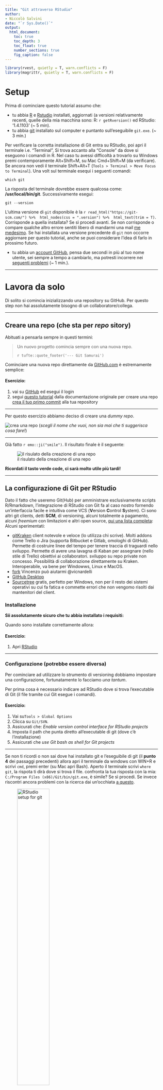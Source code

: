 ```yaml
---
title: "Git attraverso RStudio"
author:
- Niccolò Salvini
date: "`r Sys.Date()`"
output:
  html_document:
    toc: true
    toc_depth: 3
    toc_float: true
    number_sections: true
    fig_caption: false
---
```



```r

library(rvest, quietly = T, warn.conflicts = F)
library(magrittr, quietly = T, warn.conflicts = F)

```

# Setup

Prima di cominciare questo tutorial assumo che:

* tu abbia [R](https://lib.ugent.be/CRAN/) e [Rstudio](https://www.rstudio.com/products/rstudio/download/) installati, aggiornati (a versioni relativamente recenti, quelle della mia macchina sono: R: `r getRversion()` ed RStudio: '1.4.1103' (~ 5 min).
* tu abbia [git](https://git-scm.com/) installato sul computer e puntanto sull'eseguibile `git.exe`. (~ 3 min.)

Per verificare la corretta installazione di Git entra su RStudio, poi apri il terminale i.e. "Terminal", Si trova accanto alla "Console" da dove si eseguono i comandi in R. Nel caso tu avessi difficoltà a trovarlo su Windows premi contemporamente Alt+Shift+M, su Mac Cmd+Shift+M (da verificare). Se ancora non vedi il terminale Shift+Alt+T (`Tools > Terminal > Move Focus to Terminal`). 
Una volt sul terminale esequi i seguenti comandi:

```
which git
```

La risposta del terminale dovrebbe essere qualcosa come:  **/usr/local/bin/git**.
Successivamente esegui:

```
git --version
```

L'ultima versione di `git` disponibile è la `r read_html("https://git-scm.com/") %>%  html_nodes(css = ".version") %>%  html_text(trim = T)`. Corrisponde a quella installata? Se sì procedi avanti. Se non corrisponde o compare qualche altro errore sentiti libero di mandarmi una mail [me medesimo](mailto:niccolo.salvini27@gmail.com). Se hai installata una versione precedente di `git` non occorre aggiornare per questo tutorial, anche se puoi considerare l'idea di farlo in prossimo futuro.

* tu abbia un [account GitHub](https://github.com/join), pensa due secondi in più al tuo nome utente, sei sempre a tempo a cambiarlo, ma potresti incorrere nei [seguenti problemi](https://docs.github.com/en/github/setting-up-and-managing-your-github-user-account/changing-your-github-username) (~ 1 min.).

---

# Lavora da solo {data-background=##75aada}

Di solito si comincia inizializzando una repository su GitHub. Per questo step non hai assolutamente bisogno di un collaboratore/collega.

---

## Creare una repo (che sta per _repo_ sitory)

Abituati a pensarla sempre in questi termini: 

> Un nuovo progetto comincia sempre con una nuova repo.
>
> `r tufte::quote_footer('--- Git Samurai')`


Cominciare una nuova repo direttamente da [GitHub.com](https://github.com) è estremamente semplice:

<div class="bs-callout bs-callout-exercise">
<h4>Esercizio:</h4>
1. vai su [GitHub](https://github.com) ed esegui il login
2. segui [questo tutorial](https://help.github.com/articles/create-a-repo/) dalla documentazione originale per creare una repo [crea il tuo primo commit](https://help.github.com/articles/create-a-repo/#commit-your-first-change) alla tua repository
</div>

---

Per questo esercizio abbiamo deciso di creare una _dummy repo_.

![crea una repo](./static/images/create-a-repo.png)
(*scegli il nome che vuoi, non sia mai che ti suggerisca cosa fare!*)

---

Già fatto `r emo::ji("smile")`. Il risultato finale è il seguente:


![il risulato della creazione di una repo](./static/images/create-repo-result.png)


:::bulb
**Ricordati il tasto verde code, ci sarà molto utile più tardi!**
:::

---

## La configurazione di Git per RStudio

Dato il fatto che useremo Git(Hub) per amministrare esclusivamente scripts R/Rmarkdown, l'integrazione di RStudio con Git fa al caso nostro fornendo un'interfaccia facile e intuitiva come VCS (**V**ersion **C**ontrol **S**ystem).
Ci sono altri git clients, detti **SCM**, di versioning, alcuni totalmente a pagamento, alcuni _freemium_ con limitazioni e altri open source, [qui una lista completa](https://git-scm.com/downloads/guis):
Alcuni sperimentati:

* [gitKraken](https://www.gitkraken.com/) client notevole e veloce (lo utilizza chi scrive). Molti addons come Trello o Jira (supporta Bitbucket e Gitlab, omologhi di GitHub). Permette di costruire linee del tempo per tenere traccia di traguardi nello sviluppo. Permette di avere una lavagna di Kaban per assegnare (nello stile di Trello) obiettivi ai collaboratori. sviluppo su repo private non concesso. Possibilità di collaborazione direttamente su Kraken. Interoperabile, va bene per Windowws, Linux e MacOS.
* [fork](https://git-fork.com/) Vincenzo può aiutarmi @vicnardelli
* [GitHub Desktop](https://desktop.github.com/)
* [Sourcetree](https://www.sourcetreeapp.com/) gratis, perfetto per Windows, non per il resto dei sistemi operativi su cui fa fatica e commette errori che non vengomo risolti dai mantenitori del client.


### Installazione

:::warn
**Sii assolutamente sicuro che tu abbia installato i requisiti:**
:::


<!-- <div class="bs-callout bs-callout-exercise"> -->
<!-- <h4>Esercizio:</h4> -->
<!-- 1. [Download](https://git-scm.com/downloads) Git -->
<!-- 1. Installa [RStudio](https://inbo.github.io/tutorials/installation-RStudio-admin.html) -->
<!-- </div> -->

Quando sono installate correttamente allora:

<div class="bs-callout bs-callout-exercise">
<h4>Esercizio:</h4>
1. Apri [RStudio](https://inbo.github.io/tutorials/installation-RStudio-user.html)
</div>

---

### Configurazione (potrebbe essere diversa)

Per cominciare ad utilizzare lo strumento di versioning dobbiamo impostare una configurazione, fortunatamente lo facciamo _una tantum_.

Per prima cosa è necessario indicare ad RStudio dove si trova l'executable di Git (il file tramite cui Git esegue i comandi).

<div class="bs-callout bs-callout-exercise">
<h4>Esercizio:</h4>
1. Vai su`Tools > Global Options`
1. Clicca su `Git/SVN`.
1. Assicurati che: *Enable version control interface for RStudio projects*
1. Imposta il path che punta diretto all'executable di git (dove c'è l'installazione)
1. Assicurati che *use Git bash as shell for Git projects*
</div>

---

Se non ti ricordi o non sai dove hai installato git e l'eseguibile di git (il **punto 4** dei passaggi precedenti) allora apri il terminale da windows con WIN+R e scrivi `cmd`, premi enter (su Mac apri Bash). Aperto il terminale scrivi `where git`, la rispota ti dirà dove si trova il file. confronta la tua risposta con la mia: `C:/Program Files (x86)/Git/bin/git.exe`, è simile? Se sì procedi. Se invece riscontri ancora problemi con la ricerca dai un'occhiata [a questo](http://happygitwithr.com/rstudio-see-git.html#tell-rstudio-where-to-find-git).

![RStudio setup for git](./static/images/RStudio-setup-git.png){width=50%}

---
Adesso dobbiamo dire a GitHub chi siamo, con l'obiettivo di stabilire una connessione all'account online. Per farlo git ha bisogno delle credenziali di GitHub, i.e. username e GitHub email:

<div class="bs-callout bs-callout-exercise">
<h4>Esercizio:</h4>
1. vai su `Tools > Shell` e apri shell
1. nella shell, scrivi i seguenti comandi e premi invio.
```
git config --global user.name "mygithubusername"
```
1. Sempre nella shell scrivi il seguente comando completando con la mail di registrazione e premi invio:
```
git config --global user.email "my.name@gmail.com"
```
</div>

---

![RStudio setup git shell](./static/images/Rstudio-GitShell.png){width=75%}


Mi raccomando usa il tuo **username GitHub**! Per verificare che tutta la configurazione sia andata a buon fine esegui questo comando: `git config --global --list`

Se la configirazione ha avuto esito positivo allora congratulazioni, il tuo setup è finito! 👍

---


Se ti trovi male con la configurazione da terminale recentemente il pacchetto `usethis` ha introdotto una serie di funzioni per interagire con Git e GitHub. Qui copriamo solo lo "handshake" tra Git e RStudio, ma molto copre molte alte operazioni di verisoning come la **P**ull **R**equest etc. una sezione sarà interamente dedicata al set up completo tramite `usethis`:


```r

## Installa il pacchetto se necessario (solo una volta)
## install.packages("usethis")

library(usethis)
use_git_config(user.name = "Jane Doe", user.email = "jane@example.org")

```

Per verificare la corretta configurazione esegui lo stesso comando da terminale:

```
git config --global --list
```



## Clona una repo per lavorarci in locale

Prima abbiamo inizializzato una repo online e abbiamo configurato git per cooperare con RStudio. Adesso possiamo cominciare a lavorare sul codice localmente scaricando la repo sul laptop. RStudio provvede ad occuparsi di tutto questo in una maniera molto conveniente e facile. 

<div class="bs-callout bs-callout-exercise">
<h4>Esercizio:</h4>
1. vai sulla pagina GitHub della tua nuova repo copiando l'url **HTTPS** (*ricordi il bottone di prima?*)
1. in Rstudio prosegui per `File > New Project...`, seleziona `Version Control` e scegli `Git`
1. nella prima casella in alto, copia e incolla l'url **HTTPS** (in automatico il nome della cartella che contiene il progetto viene completata)
1. naviga fino alla cartella copiata dove desideri mettere tutti i tuoi progetti/codici R.
</div>

--- 

Per avere l'indirizzo **HTTPS** di clone della repo é sufficiente cliccare sopra <span style="color: green;">code</span> e premere sul piccolo bottone accanto all'indirizzo per copiare direttamente su clipboard (in alternativa seleziona e copia tutto l'url).

![Copy the https link of a repo](./static/images/copy-repo-link.png){width=75%}

---
Un esempio di setup del progetto utilizzando una repo Git può essere questo:

![Clone a repo in RStudio](./static/images/create-project-rstudio.png){width=75%}

---

<div class="bs-callout bs-callout-exercise">
<h4>Esercizio:</h4>
Cerca la cartella che corrisponde alla git repo nella destinazione al punto 4 dell'esercizio. Il contenuto della cartella corrisponde a quello che c'è nella repo online?
</div>

---

## `.gitignore`

Quando si inizia un nuovo progetto in RStudio, ma anche in Python e tanti altri linguaggi è utile (anche se non propio indispensabile) aggiungere il file `.gitignore` se non esiste già. E' infatti possibile in fase di inizializzazione della repo online, direttamente da GitHub, creare il `.gitignore` default o custom (se hai difficoltà a comporre il file `.gitignore` assicurati di trovare un progetto simile al tu su GitHub e copia il contenuto, in alternativa naviga in [questo strumento online gratuito](https://www.toptal.com/developers/gitignore) speficificando i software che utilizzi e in automatico questo comporrà il perfetto `.gitignore`).
Il file `.gitignore` definisce tutti quei files che **non** devono finire nella repo online per diversi motivi, eccone alcuni:

- ci sono delle credenziali segrete `.Renviron` o`.Rprofile`  ( TODO: link a come storare credenziali segrete in R)
- files di sessione `.RData`
- files di logs e history `.Rhistory` e `.Rapp.history`
- file di sistema prodotti da RStudio, come`myprojectname.Rproj` 
- file specifici dell'utente `.Ruserdata`
- files temporanei creati da R Markdown, esempio: `*.utf8.md` e `*.knit.md`.
- files/ cartelle di cache come  `*_cache/` o `/cache/`
- tokens per [OAuth2 authorization](https://github.com/r-lib/httr/releases/tag/v0.3), come `.httr-oauth`
- Se stai scivendo un pacchetto: files di risposta in seguito ad un **R CMD build**, come `/*.tar.gz`; files di risposta in seguito ad un **R CMD check** come `/*.Rcheck/`
- altri che dipendono dalle esigenze specifiche del progetto espressi con una sintassi particolar, come tutti i files preceduti da "_" nel build con `bookdown`

Quindi rimandendo sullo stretto necessario se non c'è già possiamo aggiungere un file di testo (`File > New File > Text File`) rinominandolo `.gitignore` e aggiungere nel file il seguente testo `myprojectname.Rproj`, in alternativa come nell'esercizio:

<div class="bs-callout bs-callout-exercise">
<h4>Esercizio:</h4>
1. vai sul `git` pane (la tab dove c'è scritto Git), 
1. tasto destro sopra il file `....Proj` e seleziona nel men+ a tendina `Ignore...`
1. controlla se iul contenuto del `.gitignore` è correttamente aggiornato, poi clicca `Save`.
</div>

---

Visto che il nostro porgetto dummy èp rinominato `favourite-fruit-color`, il corrispondente `.Rproj` file è `favourite-fruit-color.Rproj`. Cliccando il tasto destro del muose sul file è possibile selezionare ignora:

![Ignore a file](./static/images/gitignore-rstudio1.png){width=75%}

---

Linee guida su quando è necessario usare il file `.gitignore`:

* in ogni linguaggiuo di progrannazione dove alcuni files dono *derivati* di altri
* quando ci sono informazioni sensibili che non devono assolutamente essere condivise e non possono essere immagazzinate negli scripts (passwords di Accounts, di database, tokens di Dropbox, etc...)
* quando c'è una cartella con files di grandi dimensioni che non deve finire nella history (bensì backed up da qualche altra parte)
* una cartella con files temporanei o con esempi come _temp/_ o _*-Ex.R_

---

Nota che la sintassi del `.gitignore` è molto intuitiva e permette tramite wildcards di estendere l'ingnore a tutti i files con la medesima estensione ( per esempio `*.Rproj`) o con il medesimo prefisso o suffisso.

![Update .gitignore](./static/images/gitignore-rstudio2.png){width=75%}

---

Controllla il contenuto del `.gitignore`, se sei soddisfatto premi `Save`:

![Update .gitignore](./static/images/gitignore-rstudio2.png){width=75%}

---

## Fa il **commit**

Visto che il `.gitignore` è stato modificato git ha registrato un cambiamento nella <span style="color: green;">repo locale</span> che non è nella <span style="color: red;">repo online</span> di GitHub.
Allora data la nuova aaggiunta/modifica del presistente `.gitignore` possiamo fare il `commit` di questo cambiamento e fornire un messagio ce spieghi il cambiamento fatto.

<div class="bs-callout bs-callout-exercise">
<h4>Esercizio:</h4>
1. Vai sul `git` pane
1. Spunta la casella accanto a `.gitignore`
1. Clicca `Commit`
1. Aggiungi un messaggio premendo su `commit message` e clicca commit
1. Clicca `Close` per rimuovere il summary del commit
</div>

---

Adesso lo stato del `.gitignore` prima che il file venga committato è giallo con un punto interrogativo accanto. Questo significa che Git ha notato un cambiamento/aggiunta di quel file.

![Local commit](./static/images/commit-rstudio1.png){width=75%}

---

Spuntando la casella accanto al `.gitignore` (oppure selezionandolo e premendo invio) e cliccando su commit si apre una finestra di dialogo dove viene chiesto a destra di inserire un messaggio di commit. 
(rivdere) 
Ogni messaggio di commit ha un header, cioè un titolo dove viene spesso riassunto il cuore di quello che è stato fatto per poi lasciare uno spazio bianco sotto l'headere ed elencare con un elenco puntato e numerato quali sono materialemente le operazioni fatte o il motivo. Il messaggio di commit è una vera e propria **arte** deve essere _semplice_, _chiaro_ e sempre nell'ottica di far capire ad un terzo, molto probabilmente te nel futuro cosa tu abbia fatto e perchè lo hai fatto. [Questo post](https://chris.beams.io/posts/git-commit/) può aiutarti a scrivere in maniera più efficace un commit seguendo alcune linee guida.
Alcuni SCM (non quello intgrato nella IDE di RStudio) prevedono la possibilità di creare un template per il commit, cosicchè ogni volta che un file o un gruppo di files viene committato un template di commit viene generato e il processo di revisione del codice è meglio struttuato e più riproducibile. 
Dietro questa semplice operazione ci sono 


![Local commit](./static/images/commit-rstudio2.png){width=75%}

---

Dopo questo abbiamo una piccola panoramica tecnica di quello che sta succedendo (quello che è stato aggiunto, quello che è stato tolto, quello che è stato modificato)

![Local commit](./static/images/commit-rstudio3.png){width=75%}

---
E buona pratica **committare spesso**. Questo permette di spezzettare la logica dello sviluppo del software in tante e piccole singole operazioni su cui si può intervenire in maniera stagna. L'uso frequente di commits permette anche di evitare alcuni probelmi comuni sia di GitHub che di RStudio. Un problema è il tempo di attesa del commit, infatti il git pane di RStudio è molto pratico ma non è ottimizzato. Fare un commit molto grosso con tanti files potrebbe richiedere molto tempo e in alcuni casi git potrebbe sputare un errore. (related issue)

La documentazione è un aspetto cruciale dello sviluppo di ogni software, prima ancora che per gli altri **per te stesso**. Il file `README.md`  ti aiuta a capire lo scopo del progetto. Adesso possiamo provare a modificare il file `README.md` localmente e procedere alla stessa maniera.

<div class="bs-callout bs-callout-exercise">
<h4>Esercizio:</h4>
1. Aggiorna il file `README.md` direttamente da dentro RStudio
1. Commit i cambiamenti
</div>

---


Ricorda che il report dei cambiamenti nel panel in basso barra in rosso le linee di codice che sono sparite dal file e in verde quelle aggiunte o modificate:

![Local commit](./static/images/commit-rstudio4.png){width=75%}

---

## Push dei cambiamenti su GitHub

Nota che `git` ti avverte che *your branch is ahead of 'origin/master' by 2 commits*, questo significa che ancora i tuoi cambiamenti sono in fase di stage, devono ancora essere trasmessi alla repo di GitHub online. Per trasmettere i cambiamenti a GitHub premi `push`.

<div class="bs-callout bs-callout-exercise">
<h4>Esercizio:</h4>
1. Clicca `push` nel `git` pane
1. Vai su GitHub all'indirizzo della tua repository e verifica il commit, il messaggio e i cambiamenti
</div>

---

RStudio successivamente ti avverte sullo stato dei tuoi commits locali rispetto a quelli mandati `push`ed a GitHub:

![Push](./static/images/push-rstudio1.png){width=75%}

---

Adesso su GitHub il `README.md` è aggiornato? Dove si trova la panoramica dei commits sulla repo online?

![Verify your commits on GitHub](./static/images/local-commit-on-github.png){width=75%}

---

## Configurazioni Addizionali - metti da parte la password 🔑

Non è per caso noioso tutte le volte rimettere la propria password ogni volta che viene `push`ato qualcosa alla repo?  
Fortunatamente così come per _Username_ e _mail_, anche con la password è possibile fare la stessa cosa usando il protocollo sicuro **HTTPS**.

<div class="bs-callout bs-callout-exercise">
<h4>Esercizio:</h4>
1. Clicca su `More` nel `git` pane e seleziona `Shell`
1. Scrivi `git config --global credential.helper store` e premi invio
1. Scrivi `exit` e premi invio per uscire dalla shell
</div>

La prossima volta che `git` avrà bisogno delle tue credenziali **te le chiederà solo una volta** e le manterrà per tutte le operazioni successive.

---

Il bottone "More" ha il simbolo di un **ingranaggio** ⚙️: 

![Store credentials](./static/images/https-credentials-rstudio1.png){width=75%}


---

## Crea un commit logico

Come anticipato prima, la buona pratica di sviluppo di software prevede di committare spesso e mappare in modo chiaro e sintetico la relazione tra problema da risolto e codice cambiato/aggiunto. Tuttavia alcune volte questo prevede che l'aggiunta di cambiamenti alla codebase avvenga in due diversi commits. L'interfaccia di RStudio include anche la possibilità di specificare qualche linea di codice nel messagio del commit:

![Logical commit 1](./static/images/logical-commit-rstudio.png){width=75%}

---

Per riassumere, le diverse fasi che intercorrono tra una operazione di commit e la successiva possono essere:

- `stage xyz`: aggiungi xyz dal commit
- `unstage xyz`: rimuovi xyz dal commit
- `discard xyz`: revert (ritorna indietro) rispetto ai cambiamenti su xyz ( `r emo::ji("warning")` stai attento, questo non può essere riportato indietro! `r emo::ji("warning")` )

E `xyz` può essere

- una `linea` singola
- una `selezione` di linee
- un `chunk` di codice
    - RStudio si occuperà di spezzare i cambiamenti in più chunks
    - I chunks sono definiti come 10 linee di codice non cambiate tra gli effettivi cambiamenti

---

<div class="bs-callout bs-callout-exercise">
<h4>Esercizio:</h4>
1. Effettua due differenti cambiamenti al `README.md` localmente
1. Crea un `commit` per ogni cambiamento tale che:
    1. Seleziona il cambiamento e mettilo in `stage`
    1. Aggiungi un messaggio di `commit` e clicca su `Commit`
1. non `Push`are (ancora...)
</div>

---

## Crea un Conflitto

Alcune volte accade, soprattuto in ambienti molto collaborativi o con tanti contributori che più collaboratori lavorino sulle stesse linee di codice. Non c'è da preoccuparsi, adesso impariamo ad amministrare i conflitti e risolverli. Lo faremi creandone uno.

<div class="bs-callout bs-callout-exercise">
<h4>Esercizio:</h4>
Aggiorna il `README.md` direttamente online su GitHub, sulla stessa identica linea che hai cambiato nell'esercizio precedente.
</div>

---

Se non ti ricordi o non sai come si fa un cambiamento online, per favore controlla [questo tutorial](https://help.github.com/articles/create-a-repo/#commit-your-first-change). Guarda poi i risultati online del commit. Ricorda che non c'è  bisogno di spingere i cambiamenti  `Push`ando il commit, siamo già online, non serve, infattic contestualmente `Push`ando cambia immediatamente il contenuto della repo.

![Commit to create conflict](./static/images/commit-to-create-conflict.png){width=75%}

---

<div class="bs-callout bs-callout-exercise">
<h4>Esercizio:</h4>
Torna indietro su Rstudio e prova a spingere (click `push`) i cambiamenti locali.
</div>

---
Git ti aiuta avvertendoti che ci sono dei cambiamenti remoti ( _remote changes_ ) sulla stessa repo.

![Conflict](./static/images/conflict-rstudio1.png){width=75%}

---

<div class="bs-callout bs-callout-exercise">
<h4>Esercizio:</h4>
Clicca su `Pull` per tirare i cambiamenti dentro la tua repo GitHub (fare il download) 
</div>

Git ti notifica un conflitto i.e. **CONFLICT** e ti chiede cosa vuoi fare, le operazioni da fare sono 2:

1. Metti a posto il conflitto
1. Commit del risultato dopo aver messo a posto il conflitto

![Conflict](./static/images/conflict-rstudio2.png){width=75%}

---

Adesso con calma va risolto il conflitto!

Ogni conflitto è sempre evidenziato con la seguente sintassi:

```
<<<<<<< HEAD
il tuo codice locale
=======
il codice che esiste su GitHub
>>>>>>> origin/master
```x

Per risolvere il conflitto devi decidere quale delle due versioni ti convince di più viceversa e quale vuoi scartare.

---

<div class="bs-callout bs-callout-exercise">
<h4>Esercizio:</h4>
1. Apri il `README.md` in RStudio:

        <<<<<<< HEAD
        A simple analysis to visualize my favourite fruit colour.
        =======
        A simple analysis to discover my favourite fruit color.
        >>>>>>> origin/master

2. Scegli solo la _versione_ preferita (in questo caso quella su GitHub):

        A simple analysis to discover my favourite fruit colour.

3. Committa il risultato
4. Clicca su `Push` per aggiornare GitHub
</div>

Se tu dovessi incontrare nuovi conflitti in futuro utilizza il semplice _modus operandi_ che hai appena visto.

---

## Aggiungi un nuovoi file

Durante lo sviluppo di un progetto nuovi files sono introdotti, pure questi necessitano di un controllo di versione!.
Le nuove cartelle insieme ai files possono essere aggiunte e successivamente committate, esattamente come ogni altro cambiamento.

Spuntando la casella accanto al nuovo file/cartella appena aggiunto viene messo in fase `stage`. Mettere in `stage` una nuova cartella metterà in automatico ogni file contenuto nella cartella. 
Tuttavia RStudio non ti permetterà di mettere in `stage` una cartella vuota!

<div class="bs-callout bs-callout-exercise">
<h4>Esercizio:</h4>
1. Aggiungi il file `fruits.csv` all'interno di `/data` (subdirectory)
1. Aggiungi un collegamento a file `README.md` (usando il path relativo), menzionando la funzione del file
1. Adesso Commit tutti e due i cambiamenti (il nuovo file `fruits.csv`  e le modifiche apportate al `README.md`) in un singolo messaggiio di commit
</div>
---

RStudio provvede ad informati circa lo status dei files

- `README.md` file è stato cambiato (<span style="color: blue;">M</span>odified)
- `data/` è per il momento sconosciuto a git (*Question mark* <span style="color: yellow;">?</span>)

![Add a file](./static/images/add-file-rstudio1.png){width=75%}

---

Sputando tutti e due li farà diventare pronti per il commit. Ricorda che `data/fruits.csv` diventa verde visto che viene <span style="color: green;">A</span>ggiunto:

![Add a file](./static/images/add-file-rstudio2.png){width=75%}

---

## Adatta l'ultimo commit

Succede spesso che vengano committate linee di codice ma ci si dimentichi di altre o che quelle stesse necessitino una piccola revisione. Git provvede attraverso l'abilità `amend` modificando il precedente commit con gli adattamenti necessari.

<div class="bs-callout bs-callout-exercise">
<h4>Esercizio:</h4>
1. Fai un cambiamento in `fruits.csv`
1. `Commit` come sempre, ma **spunta** la casella `amend previous commit` (accanto al bottone `Commit`)
</div>


:::warn
**Attenzione:**  non lo fare per commits che sono già stati pusha, altrimenti incorri in un conflitto!
:::



---

Poi, accanto all bottone `Commit`, spunta l'opzione `amend` previous commit:

![Add a file](./static/images/amend-commit-rstudio.png){width=75%}

<!-- <div class="question">`  -->

<!-- 1. Prima domanda? -->
<!-- 1. Seconda domanda? -->

<!-- </div>` -->


---

## Guarda l'history

Uno dei vantaggi di usare uno strumento di verion control come Git, _assumendo commits regolari_, è poter avere la cronistoria commentata di tutto il lavoro sul progetto. E' possibile infatti guardare l'History (la serie di `commit`) sia online che in locale su RStudio.

<div class="bs-callout bs-callout-exercise">
<h4>Esercizio:</h4>
1. All'interno di RStudio clicca su `history`, nel `git` pane 
1. Sulla pagina della repo controlla la lista dei commits 
</div>

---

Nota la preseza di `History` due volte nella seguente immagine:

- Come pane separato (la storia di tutti i comandi R eseguiti nella sessione): non ha niente a che fare con Git ❌
- All'interno del `git` pane (la history dei commits) ✔️

![View history](./static/images/history-rstudio1.png){width=75%}

---

Clicca su ciascuno dei commits per vedere le modifiche apportate, tieni d'occhio in alto a sinistra il flusso dei commits.

![View history](./static/images/history-rstudio2.png){width=75%}

---

## Crea un branch

### Come si fa un nuovo branch?

E' buona pratica **tutte le volte** che si lavora su codice proprio o altrui lavorare su branches _a scadenza_. Questo ti permette di sperimentare liberamente finchè non sei soddisfatto, senza però compromettere il `master` branch (il codice principale, dove è contenuta versione stabile del codice). Per "a scadenza" s'intendono modifiche sul codice di un progetto/analisi che hanno vita breve, cioè che auspicabilmente in un momento successivo possano essere riunite al branch principale (`master`) o scartate.


<div class="bs-callout bs-callout-exercise">
<h4>Esercizio:</h4>
1. Clicca su `New branch` symbol* (accanto al nome corrente del branch)
1. Assegna un nome al nuovo branch (minuscolo e senza spazi, vanno bene under traits)
1. Mantieni il remoto come `origin`
1. Spunta la casella `Sync branch with remote`
1. Clicca su `Create`
</div>

*il simbolo `New branch` è questo:
![](./static/images/rstudio_branch_symbol.png)

---

Assicurati che il nome del branch abbia senso rispetto ai cambiamenti che pianifichi di fare. E' buona pratica adottare una sintassi standard per nomi di branch che vuole:

- Tutti i caratteri minuscoli
- Non più di 20 caratteri
- Nessuno spazio
- se nome composto usare snake cases ( `_` o  `-` )

In questo esempio decidiamo di chiamarlo: `analysis-script`.

![Create branch](./static/images/branch-rstudio3.png){width=75%}

---

:::warn
**Attenzione**: Alcune versioni precedenti di RStudio non hanno la funzionalità di creare branch! 
In questo caso o aggiorni RStudio alla ultima versione o utilizzi la `Shell` per creare un nuovo branch.
:::

<div class="bs-callout bs-callout-info">
<h4>Approccio per creare un nuovo branch da Shell:</h4>
1. Apri la `Shell`
1. Crea un new `branch` da `checkout`
    ```
    git checkout -b analysis-script
    ```
1. Verifica la creazione del branch vedendoli tutti con: `git branch`
1. Scrivi `git push -u origin analysis-script` per attivare `Push`/`Pull` sul branch

L'approccio con la Shell per creare un nuovo branch:
![Create branch](./static/images/create-branch-rstudio.png){width=75%}

Questo attiverà anche i bottoni `pull` and `push`. Da ora in poi si può committare liberamente sul branch seguendo il _modus operandi_ visto finora.

:::bulb
**Ricorda**: Da ora in poi tutti i cambiamenti che farai saranno registrati sul nuovo branch, pertanto quando farai un commit e pusherai alla repo remota potrai vedere i rispettivi cambiamenti cambianto il branch anche su Github, cioè passando da `master` a `analysis-script` nella repo online.
:::

![First push branch](./static/images/branch-first-push-rstudio.png){width=75%}
</div>

---

Adesso possiamo lavorare sul nuovo branch e cominciare a cambiare o aggiungere files.

<div class="bs-callout bs-callout-exercise">
<h4>Esercizio:</h4>
1. Aggiungi un file di analisi nella subdirectory  `/src`
1. `Commit` i cambiamenti al nuovo branch
1. Clicca `Push` per mandare i cambiamenti a GitHub 
1. Procedi su GitHub, cerca il nuovo branch e verifica il commit
</div>

---

### Gli effetti di cambiare branch

La prima volta che è cambiato un branch si notano files che spariscon, non ti preoccupare, non hai perso niente, adesso ti chiederai cosa sia succeso a quei file. 
Git si prende cura di farti vedere solo quei files che sono rilevanti per quel branch attivo, 
Nel prossimo esercuzio vedremo questa proprietà più in dettaglio.

<div class="bs-callout bs-callout-exercise">
<h4>Esercizip:</h4>
1. Clicca nel dropdwon menu sul the `git` pane (in alto a destra)
1. Cambia nuovamente il branch selezionando `master`, `(LOCAL BRANCHES) -> master`
1. Verifica la struttura delle cartelle in locale nel file explorer, dove sono andati a finire i files aggiunti?
1. Adesso cambia ancora il branch ritornando sul nuovo branch (in the example i.e. `analysis-script`)
1. Riverifica la struttura delle cartelle col file explorer, dove sono i files ora?
</div>

---

Come nel nostro esempio, il nome del branch è `analysis-script`, il dropdown menù segnala che ci troviamo nel branch attivo, cioè `analysis-script`. Adesso cliccandoci vediamo tutti i branch correnti, nell'esempio due: `master` (il principale) e `analysis-script` il nostro dev. `dev` viene spesso usato come nome per `dev`eloping branches.
Clicchiamo su `master`.

![Switch branch](./static/images/branch-rstudio1.png){width=75%}

---

RStudio fornisce le informazioni sullo switch di branch appena effettuato verso `master` segnalandoci: 

* Che il branch da cui siamo appena partiti `analysis-script` è **avanti** di 1 commit rispetto al `master`, quello dove siamo ritornati.
* log di notifica di passaggio: adesso siamo in `master`


![Switch branch](./static/images/branch-rstudio2.png){width=75%}
:::warn

**Attenzione**: se qualcosa non torna riverifica che il lavoro che hai svolto aggiungendo files in `/src` sia effettivamente sul branch `your-new-branch-name`.
:::


---

## **P**ull **R**equests (PR)


Quando sei soddisfatto del lavoro sul branch di sviluppo, allora è il momento di unire (merge) i cambiamenti dal branch `analysis-script` a `master` (che ricordiamo essere le _versione stabile_ del codice). Assolutamente **MAI** unire i cambiamenti oin locale, piuttosto vai **SEMPRE** su GitHub nel branch online e effettua la `Pull Request`.

---

### Crea una **P**ull **R**equest

<div class="bs-callout bs-callout-exercise">
<h4>Esercizio:</h4>
1. Clicca su `push` (se non l'hai ancora fatto)
2. Vai su [Github](https://github.com/), e naviga all'indirizzo della tua repo online
3. Crea una `pull request` online
</div>

---

GitHub verosimilmente ti suggerirà un bottone verde `Compare & Pull request` sulla pagine scontornato da un riquadro giallo. Se non lo vedi puoi comunque inizializzare una pull request direttamente da lì. Fare una Pull Request significa unire il branch di sviluppo col branch della versione stabile del codice ed è sostanzialmente _il cuore di ogni contribuzione Open Source._

![Check Github message pull request](./static/images/pull-request-intro.png){width=75%}

---

Nella finestra di dialogo riassumi in poche linee i cambiamenti apportati con la `Pull request` integrando le informazioni già inserite nel commit al branch di sviluppo. Successivamente clicca su `Create pull request`. Quello che stai facendo under the hood è chiedere il permesso al propietario della repo (te medesimo) di approvare ed unire i cambiamenti fatti dall'utente che ha creato la Pull Request (te medesimo).

![Adapt Github message and start pull request](./static/images/pull-request_message.png){width=75%}

---

### Rivedere e approvare la PR

Finchè lavori da solo puoi essere abbastanza sicuro dei cambiamenti che fai e puoi in automatico evitare di rivedere la PR. Del resto controllore concide con controllante. Tuttavia questo può essere un buon momento per richiedere il controllo di qualcun'altro e stabilire dei check automatici dopo che il terzo soggetto che controlla ha effettivamente controllato (_automated checks_).

<div class="bs-callout bs-callout-exercise">
<h4>Esercizio:</h4>
1. Rivedi il tuo stesso codice!
2. Se va bene, allora unisci (merge) la `Pull request`. 
3. Non dimenticarti di rimuovere il branch che hai appena unito (Github te lo chiedo subito dopo)
</div>

---

![See pull request](./static/images/pr.png){width=75%}


---

### Includi il tuo auto-verificato lavoro su `master`

Per il momento i tuoi cambiamenti sono integrati sul `master` online (solo su GitHub), ma non in locale (sul branch `master` del tuo progetto/analisi)
Allora a questo punto devi aggionare il tuo `master` locale:


<div class="bs-callout bs-callout-exercise">
<h4>Esercizio:</h4>
1. In Rstudio, cambia dinuovo il branch su `master` (operazione vista prima, da `Git` pane)
1. Clicca su `Pull`
1. Cancella il branch _scaduto_ (altrimenti all' n-esimo cambiamento avrai una lista infinita di branch). Apri la shell ed esegui:
    ```
    git branch -d analysis-script
    ```
</div>

![git pull](./static/images/pull-rstudio.png){width=75%}

---

# Lavora con un Collaboratore {data-background=#c2c444}

---

## Invita un collaboratore

Finora hai imparato le principali operazioni per fare un uso personale, efficace e consapevole di Git con GitHub. Adesso possiamo fare un salto in avanti e creare un ambiente di collaborazione.


<div class="bs-callout bs-callout-exercise">
<h4>Esercizio:</h4>
* Alleati con due o più persone
* Lascia che una persona inviti le altre, fornendogli informazioni su permessi di scruttura e lettura come in [questo articolo](https://help.github.com/articles/inviting-collaborators-to-a-personal-repository/)
</div>

---

All'indirizzo della tua repo, in particolare nel pane `Settings`, nella colonna sinistra appare `Collaborators`. Previa richiesta di login è possibile invitare collaboratori e amministrare i tuoi diritti e quelli dei tuoi collaboratori.

![Invite collaborator](./static/images/invite-collaborator.png){width=75%}

---

Qunado sei invitato a collaborare ti è richiesto di accettare l'invito `Accept invitation` per cominciare a lavorare sulla repo.

![react to collaborator](./static/images/react-collaborator.png){width=75%}

---

## Issues (problemi)

Le issues sono comunemente utilizzate per molteplici scopi: allertare un collega di un <span style="color: red;">bug</span> sul codice, <span style="color: green;">proporre novità</span> o 
<span style="color: orange;">discutere di temi specifici dell'analisi</span>.
Tuttavia recentemente GitHub ha deciso di assegnare ad ogni azione un suo preciso posto, standardizzado così l'allocazione delle risorse del progetto. E' anche vero che la buona pratica di mettere le risorse dove _è giusto che stiano_ lascia spazio all'uso comune che i developers fanno degli spazi prima che i cambiamenti ci fossero, per questa ragione le issues raccolgono in sè anche contenuti che non hanno esattamente a che fare con problemi, piuttosto con soluzioni come le `Feature Request` (**FR**) o discussioni.
In particolare i cambiamenti riguardano:

- le `issue`s rimangono esattamente dove erano, ma per loro è possibile scrivere un template (blog post) che faccia in modo di facilitare sia la compilazione dell'utente (`reprex`) che la ricezione del problema del maintainer. Per abilitare e modificare i template per issues (ed altri) è `Settings > Options > Features`. Le `issues` ricorpono il ruolo di <span style="color: red;">bug</span> e di <span style="color: green;">Feature Request</span>.
- le <span style="color: orange;">discussioni</span> che riguardano la metodologia adottata nel progetto/analisi hanno un nuovo luogo: `Discussion`, attivabile spuntando la cassella al medesimo percorso dei templates. Tuttavia l'adozione non è ancora largamente diffusa quindi spesso le stesse discussioni finiscono dentro le `issue`s.  
- le informazioni che riguardano il progetto/analisi possono essere contenute nella sezione Wiki (attivabile allo stesso percorso). Tuttavia, se il progetto non è mastodontico, è uso comune includere la documentazione nel `README.md` o dedicare un sito al progetto con la documentazione da attaccare alla repo (molto diffuso per i pacchetti).

Le


:::warn
**Attenzione**: Ogni developer può includere le proprie linee guida su come e dove contribuire (o sottoforma di bug report, di feature request o di PR), alla repo in un foglio markdown nominato `CONDUCT.md`
dove è tenuto anche a specificare i toni e i termini a cui la discussione si deve attenere (tema molto caro per gli autori americani). Occorre anche ricordare che le linee guida della "buona contribuzione" sono in continua evoluzione e specifiche di ogni linguaggio e di ogni comunità attorno al linguaggio, per questi motivi è una buona mossa adottare le buone pratiche promosse dai maggiori contributori.
:::


<div class="bs-callout bs-callout-exercise">
<h4>Esercizio:</h4>
* Solleva un problema sul codice tramite una `issue` online
* Assegna alla issue la rispettiva `label`
* Assegna un collaboratore/collega alla `issue` cosicchè se ne occupi!
</div>

---
## Cambiamenti Online

Se non c'è coinvolgimento di codice nella risoluzione del problema (`issue`) sollevato da un utente allora questo pul essere completamente svolto online da GitHub tramite la sezione dedicata:

<div class="bs-callout bs-callout-exercise">
<h4>Esercizio:</h4>
* Fai un adattamento ad un file
* Proponi una `pull request` e assegnala ad un collaboratore
* Unisci (`master`) il cambiamento al `master` branch
</div>

---

## Adattamenti locali

In questa sezione ogni singolo passo fatto finora viene messo insieme simulando una collaborazione per un progetto. I semplici passi proposti standardizzano e guidano un _modus operandi_ sicuro, efficiente, efficace e _in linea coi tempi_ per affrontare progetti in ambienti open source o meno data la stack di tecnlogie che abbiamo a disposizione.

:::warn
**Attenzione**: Si lavora SEMPRE in locale e poi si fa merge dei branch online. Ripeti questa cantilena per il numero di volte che vuoi fare un cambiamento.
:::

---

Riassumendo tutto, ecco la sequenza di operazioni affrontate nelle sezioni precedenti che compongono il naturale sviluppo di un software (anche su R):

<div class="bs-callout bs-callout-exercise">
<h4>Passo dopo Passo:</h4>
* Come collaboratore, `clone` la repo in locale sul tuo computer
* Crea un nuovo `branch` in locale
* Adatta il file sulla base del cambiamento che vuoi apportare
* `Commit` del cambiamento
* `Push` del `branch` alla repo remota (GitHub online)
* Vai alla repo GitHub e crea la `Pull request`
* Rivedi il tuo lavoro, completa un messaggio esaustivo e approva la `Pull request` se ti soddisfa.
* Cancella il `branch` _scaduto_
* Aggiorna il tuo lavoro in locale facendo `Pull`
* Controlla se gli adattamenti sono stati trasmessi in locale e corrispondono a quelli in remoto (su GitHub)
</div>


---

## Workflow da RStudio

Gli steps riassunti prima forniscono un workflow generale di come si contribuisce ad una repository su GitHub secondo le [sue stesse linee guida](https://guides.github.com/introduction/flow/). Tuttavia, quando si lavora ad un progetto, non è detto che le cose siano state messe in piedi esattamente come abbiamo fatto noi; per questo motivo ho composto un uno spazio separato con [un workflow](./workflow_rstudio.html) che auspicabilmente copre alcuni scenari non visti nei semplici passi visti prima.

---

## Release (Rilascio della versione)

Quando ti ritieni soddisfatto dello stato del tuo progetto/analisi, allora puoi scegliere di rilasciarlo con un Release.
I Release sono dei _checkpoints_ delle versioni del codice che aiutano _in primis_ te a tenere traccia delle pietre miliari raggiunte nello sviluppo del codice e _in secundis_ per gli utenti che auspicabilmente usufruiscono del tuo codice e possono scegliere quale release utilizzare (ed evitare, per esempio, problemi di compatibilità).
I release possono coinvolgere:

* Per Pubblicazioni (DOI)
* For code/software development versions
* For course notes

Dato che il release non è una questione di sostanza, sebbene utilissimo, ti reindirizzo verso [un tutorial](https://help.github.com/articles/creating-releases/) dalla documentazione originale di GitHub, verso [un altro](https://r-pkgs.org/release.html#:~:text=If%20you%20use%20GitHub%2C%20go,tag%20%2Da%20v1.2.3%20.) se l'interesse è quello di rilasciare una versione di un pacchetto.

---

# Alcune ottime regole per **collaborare in maniera efficiente, efficace ed educata**:

* Committa _spesso_, e committa _pochi contenuti_ alla volta
* Non mixare più contenuti nello stesso commit
* Rifletti sul messaggio di commit
* Committa sempre su branch nuovo, mai sul `master` branch.
* Aggiungi sempre nuove features dal `master` branch, mai dal `dev` (a meno di accordi particolari con il manutentore).
* Fai in modo di lavorare sempre sul tuo `branch`.
* Non unire mai la `pull request` di qualcun'altro senza il consenso degli altri.
* Non tenere aperti `branch` scaduti (in gergo tecnico, se lo fai crei debito tecnico)

---

> Che Git sia con te
>
> `r tufte::quote_footer('--- Yoda')`

<!-- ![che la forza sia con te, Yoda](https://i.imgflip.com/tas66.jpg) -->

<p align="center">
<img src="https://i.imgflip.com/tas66.jpg" width="512" height="512"/>
</p>






